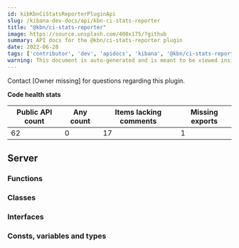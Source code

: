 ```yaml
---
id: kibKbnCiStatsReporterPluginApi
slug: /kibana-dev-docs/api/kbn-ci-stats-reporter
title: "@kbn/ci-stats-reporter"
image: https://source.unsplash.com/400x175/?github
summary: API docs for the @kbn/ci-stats-reporter plugin
date: 2022-06-28
tags: ['contributor', 'dev', 'apidocs', 'kibana', '@kbn/ci-stats-reporter']
warning: This document is auto-generated and is meant to be viewed inside our experimental, new docs system. Reach out in #docs-engineering for more info.
---
```




Contact [Owner missing] for questions regarding this plugin.

**Code health stats**

| Public API count  | Any count | Items lacking comments | Missing exports |
|-------------------|-----------|------------------------|-----------------|
| 62 | 0 | 17 | 1 |

## Server

### Functions
<DocDefinitionList data={kbnCiStatsReporterObj.server.functions}/>

### Classes
<DocDefinitionList data={kbnCiStatsReporterObj.server.classes}/>

### Interfaces
<DocDefinitionList data={kbnCiStatsReporterObj.server.interfaces}/>

### Consts, variables and types
<DocDefinitionList data={kbnCiStatsReporterObj.server.misc}/>

